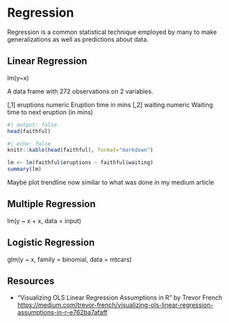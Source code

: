 # Regression

Regression is a common statistical technique employed by many to make generalizations as well as predictions about data.

## Linear Regression
lm(y~x)

A data frame with 272 observations on 2 variables.
 
[,1]	eruptions	numeric	Eruption time in mins
[,2]	waiting	numeric	Waiting time to next eruption (in mins)

```r
#| output: false
head(faithful)
```

```r
#| echo: false
knitr::kable(head(faithful), format="markdown")
```

```r
lm <- lm(faithful$eruptions ~ faithful$waiting)
summary(lm)
```

Maybe plot trendline now similar to what was done in my medium article

## Multiple Regression
lm(y ~ x + x, data = input)

## Logistic Regression
glm(y ~ x, family = binomial, data = mtcars)

## Resources

- "Visualizing OLS Linear Regression Assumptions in R" by Trevor French <https://medium.com/trevor-french/visualizing-ols-linear-regression-assumptions-in-r-e762ba7afaff>